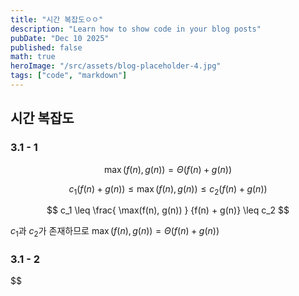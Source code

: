 ```yaml
---
title: "시간 복잡도ㅇㅇ"
description: "Learn how to show code in your blog posts"
pubDate: "Dec 10 2025"
published: false
math: true
heroImage: "/src/assets/blog-placeholder-4.jpg"
tags: ["code", "markdown"]
---
```


## 시간 복잡도

### 3.1 - 1

$$
\max(f(n), g(n)) = \Theta(f(n) + g(n))
$$

$$
c_1(f(n) + g(n)) \leq \max(f(n), g(n)) \leq c_2(f(n) + g(n))
$$

$$
c_1 \leq \frac{ \max(f(n), g(n)) } {f(n) + g(n)} \leq c_2
$$

$c_1$과 $c_2$가 존재하므로 $\max(f(n), g(n)) = \Theta(f(n) + g(n))$

### 3.1 - 2

$$

